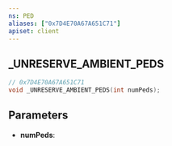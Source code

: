 ```yaml
---
ns: PED
aliases: ["0x7D4E70A67A651C71"]
apiset: client
---
```

## _UNRESERVE_AMBIENT_PEDS

```c
// 0x7D4E70A67A651C71
void _UNRESERVE_AMBIENT_PEDS(int numPeds);
```


## Parameters
* **numPeds**: